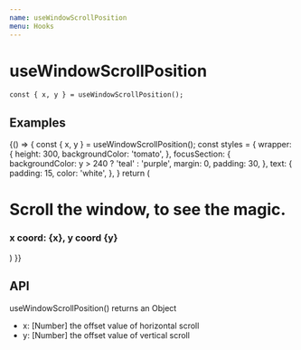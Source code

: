 ```yaml
---
name: useWindowScrollPosition
menu: Hooks
---
```



# useWindowScrollPosition

```
const { x, y } = useWindowScrollPosition();
```

## Examples

<Playground>
  {() => {
    const { x, y } = useWindowScrollPosition();
    const styles = {
      wrapper: {
        height: 300,
        backgroundColor: 'tomato',
      },
      focusSection: {
        backgroundColor: y > 240 ? 'teal' : 'purple',
        margin: 0,
        padding: 30,
      },
      text: {
        padding: 15,
        color: 'white',
      },
    }
    return (
      <div style={styles.wrapper}>
        <h1 style={styles.text}>
          Scroll the window, to see the magic.
        </h1>
        <h3 style={styles.focusSection}>x coord: {x}, y coord {y}</h3>
      </div>
    )
  }}
</Playground>

## API

useWindowScrollPosition() returns an Object

- x: [Number] the offset value of horizontal scroll
- y: [Number] the offset value of vertical scroll
